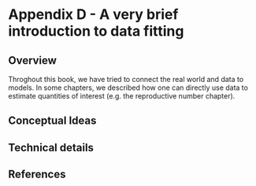 # Appendix D - A very brief introduction to data fitting



## Overview

Throghout this book, we have tried to connect the real world and data to models. In some chapters, we described how one can directly use data to estimate quantities of interest (e.g. the reproductive number chapter).


## Conceptual Ideas



## Technical details




## References


